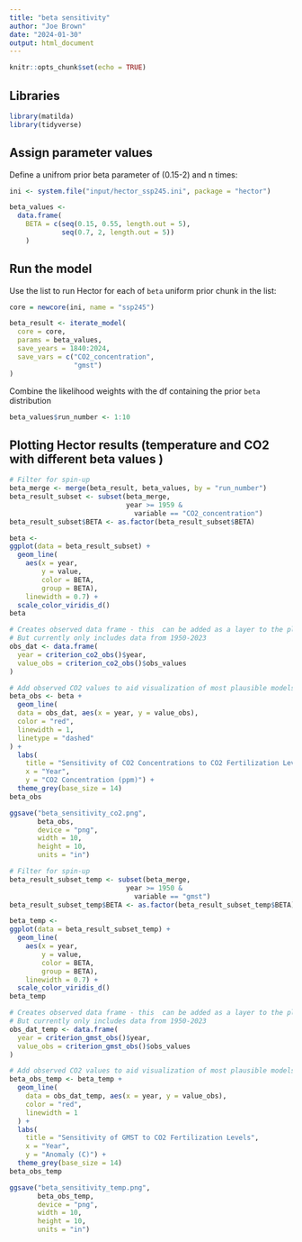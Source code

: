 ```yaml
---
title: "beta sensitivity"
author: "Joe Brown"
date: "2024-01-30"
output: html_document
---
```


```r
knitr::opts_chunk$set(echo = TRUE)
```

## Libraries
```r
library(matilda)
library(tidyverse)
```


## Assign parameter values

Define a unifrom prior beta parameter of (0.15-2) and n times:

```r

ini <- system.file("input/hector_ssp245.ini", package = "hector")

beta_values <- 
  data.frame(
    BETA = c(seq(0.15, 0.55, length.out = 5), 
             seq(0.7, 2, length.out = 5))
    ) 

```

## Run the model

Use the list to run Hector for each of `beta` uniform prior chunk in the list:

```r
core = newcore(ini, name = "ssp245")

beta_result <- iterate_model(
  core = core,
  params = beta_values,
  save_years = 1840:2024,
  save_vars = c("CO2_concentration",
                "gmst")
)

```

Combine the likelihood weights with the df containing the prior `beta` distribution

```r
beta_values$run_number <- 1:10

```

## Plotting Hector results (temperature and CO2 with different beta values )
```r
# Filter for spin-up
beta_merge <- merge(beta_result, beta_values, by = "run_number")
beta_result_subset <- subset(beta_merge, 
                             year >= 1959 & 
                               variable == "CO2_concentration")
beta_result_subset$BETA <- as.factor(beta_result_subset$BETA)

beta <- 
ggplot(data = beta_result_subset) +
  geom_line(
    aes(x = year, 
        y = value,
        color = BETA,
        group = BETA),
    linewidth = 0.7) +
  scale_color_viridis_d()
beta

# Creates observed data frame - this  can be added as a layer to the plot
# But currently only includes data from 1950-2023
obs_dat <- data.frame(
  year = criterion_co2_obs()$year,
  value_obs = criterion_co2_obs()$obs_values
)

# Add observed CO2 values to aid visualization of most plausible models
beta_obs <- beta + 
  geom_line(
  data = obs_dat, aes(x = year, y = value_obs),
  color = "red",
  linewidth = 1,
  linetype = "dashed"
) +
  labs(
    title = "Sensitivity of CO2 Concentrations to CO2 Fertilization Levels",
    x = "Year",
    y = "CO2 Concentration (ppm)") +
  theme_grey(base_size = 14)
beta_obs

ggsave("beta_sensitivity_co2.png",
       beta_obs,
       device = "png",
       width = 10,
       height = 10,
       units = "in")
```

```r
# Filter for spin-up
beta_result_subset_temp <- subset(beta_merge, 
                             year >= 1950 & 
                               variable == "gmst")
beta_result_subset_temp$BETA <- as.factor(beta_result_subset_temp$BETA)

beta_temp <- 
ggplot(data = beta_result_subset_temp) +
  geom_line(
    aes(x = year, 
        y = value,
        color = BETA,
        group = BETA),
    linewidth = 0.7) +
  scale_color_viridis_d()
beta_temp

# Creates observed data frame - this  can be added as a layer to the plot
# But currently only includes data from 1950-2023
obs_dat_temp <- data.frame(
  year = criterion_gmst_obs()$year,
  value_obs = criterion_gmst_obs()$obs_values
)

# Add observed CO2 values to aid visualization of most plausible models
beta_obs_temp <- beta_temp + 
  geom_line(
    data = obs_dat_temp, aes(x = year, y = value_obs),
    color = "red",
    linewidth = 1
  ) +
  labs(
    title = "Sensitivity of GMST to CO2 Fertilization Levels",
    x = "Year",
    y = "Anomaly (C)") +
  theme_grey(base_size = 14)
beta_obs_temp

ggsave("beta_sensitivity_temp.png",
       beta_obs_temp,
       device = "png",
       width = 10,
       height = 10,
       units = "in")


```

